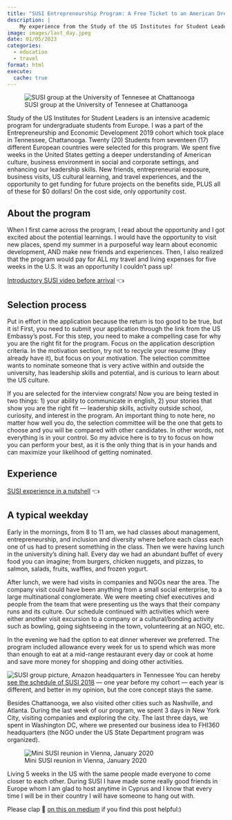 ```yaml
---
title: "SUSI Entrepreneurship Program: A Free Ticket to an American Dream"
description: |
    My experience from the Study of the US Institutes for Student Leaders Program at University of Tennessee Chattanooga.
image: images/last_day.jpeg  
date: 01/05/2023
categories: 
  - education
  - travel
format: html
execute: 
  cache: true
---
```


![SUSI group at the University of Tennesee at Chattanooga](images/susi_utc.jpeg)


Study of the US Institutes for Student Leaders is an intensive academic program for undergraduate students from Europe. I was a part of the Entrepreneurship and Economic Development 2019 cohort which took place in Tennessee, Chattanooga. Twenty (20) Students from seventeen (17) different European countries were selected for this program. We spent five weeks in the United States getting a deeper understanding of American culture, business environment in social and corporate settings, and enhancing our leadership skills. New friends, entrepreneurial exposure, business visits, US cultural learning, and travel experiences, and the opportunity to get funding for future projects on the benefits side, PLUS all of these for $0 dollars! On the cost side, only opportunity cost.

## About the program

When I first came across the program, I read about the opportunity and I got excited about the potential learnings. I would have the opportunity to visit new places, spend my summer in a purposeful way learn about economic development, AND make new friends and experiences. Then, I also realized that the program would pay for ALL my travel and living expenses for five weeks in the U.S. It was an opportunity I couldn’t pass up!

[Introductory SUSI video before arrival](https://www.youtube.com/watch?v=u1BGsojMZsE) 👈

## Selection process

Put in effort in the application because the return is too good to be true, but it is! First, you need to submit your application through the link from the US Embassy’s post. For this step, you need to make a compelling case for why you are the right fit for the program. Focus on the application description criteria. In the motivation section, try not to recycle your resume (they already have it), but focus on your motivation. The selection committee wants to nominate someone that is very active within and outside the university, has leadership skills and potential, and is curious to learn about the US culture.

If you are selected for the interview congrats! Now you are being tested in two things: 1) your ability to communicate in english, 2) your stories that show you are the right fit — leadership skills, activity outside school, curiosity, and interest in the program. An important thing to note here, no matter how well you do, the selection committee will be the one that gets to choose and you will be compared with other candidates. In other words, not everything is in your control. So my advice here is to try to focus on how you can perform your best, as it is the only thing that is in your hands and can maximize your likelihood of getting nominated.

## Experience

[SUSI experience in a nutshell](https://www.youtube.com/watch?v=Uj2JiB4n4wA) 👈

## A typical weekday

Early in the mornings, from 8 to 11 am, we had classes about management, entrepreneurship, and inclusion and diversity where before each class each one of us had to present something in the class. Then we were having lunch in the university’s dining hall. Every day we had an abundant buffet of every food you can imagine; from burgers, chicken nuggets, and pizzas, to salmon, salads, fruits, waffles, and frozen yogurt.

After lunch, we were had visits in companies and NGOs near the area. The company visit could have been anything from a small social enterprise, to a large multinational conglomerate. We were meeting chief executives and people from the team that were presenting us the ways that their company runs and its culture. Our schedule continued with activities which were either another visit excursion to a company or a cultural/bonding activity such as bowling, going sightseeing in the town, volunteering at an NGO, etc.

In the evening we had the option to eat dinner wherever we preferred. The program included allowance every week for us to spend which was more than enough to eat at a mid-range restaurant every day or cook at home and save more money for shopping and doing other activities.

![SUSI group picture, Amazon headquarters in Tennessee](images/amazon_susi.jpeg)
You can hereby [see the schedule of SUSI 2018](https://www.utc.edu/sites/default/files/2021-05/susi-2018-calendar-revised2-2018.07.12.pdf) — one year before my cohort — each year is different, and better in my opinion, but the core concept stays the same.

Besides Chattanooga, we also visited other cities such as Nashville, and Atlanta. During the last week of our program, we spent 3 days in New York City, visiting companies and exploring the city. The last three days, we spent in Washington DC, where we presented our business idea to FHI360 headquarters (the NGO under the US State Department program was organized).

![Mini SUSI reunion in Vienna, January 2020](images/susi_vienna.jpeg)

Living 5 weeks in the US with the same people made everyone to come closer to each other. During SUSI I have made some really good friends in Europe whom I am glad to host anytime in Cyprus and I know that every time I will be in their country I will have someone to hang out with.


Please clap 👏 [on this on medium](https://medium.com/@loizoskon/study-of-the-us-institutes-for-student-leaders-2019-33dc3000a64e) if you find this post helpful:)

